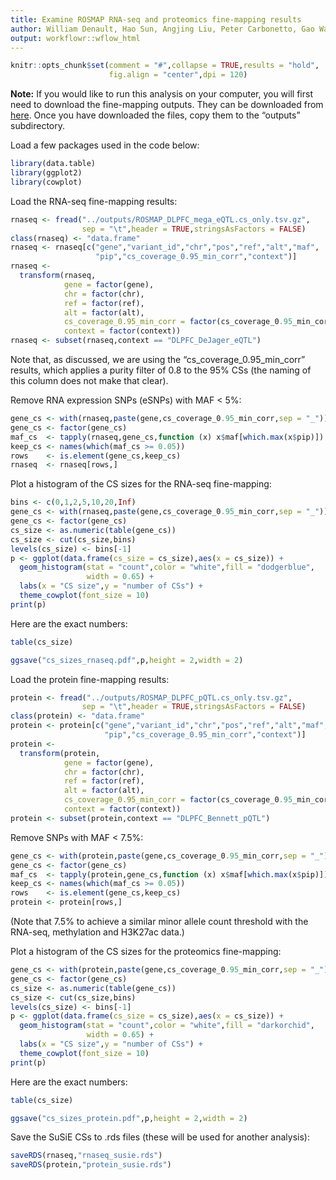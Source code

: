 ```yaml
---
title: Examine ROSMAP RNA-seq and proteomics fine-mapping results
author: William Denault, Hao Sun, Angjing Liu, Peter Carbonetto, Gao Wang
output: workflowr::wflow_html
---
```


```r
knitr::opts_chunk$set(comment = "#",collapse = TRUE,results = "hold",
                      fig.align = "center",dpi = 120)
```

**Note:** If you would like to run this analysis on your computer, you
will first need to download the fine-mapping outputs. They can be
downloaded from [here][box-download-link]. Once you have downloaded
the files, copy them to the "outputs" subdirectory.

Load a few packages used in the code below:

```r
library(data.table)
library(ggplot2)
library(cowplot)
```

Load the RNA-seq fine-mapping results:

```r
rnaseq <- fread("../outputs/ROSMAP_DLPFC_mega_eQTL.cs_only.tsv.gz",
                sep = "\t",header = TRUE,stringsAsFactors = FALSE)
class(rnaseq) <- "data.frame"
rnaseq <- rnaseq[c("gene","variant_id","chr","pos","ref","alt","maf",
                   "pip","cs_coverage_0.95_min_corr","context")]
rnaseq <-
  transform(rnaseq,
            gene = factor(gene),
            chr = factor(chr),
			ref = factor(ref),
			alt = factor(alt),
			cs_coverage_0.95_min_corr = factor(cs_coverage_0.95_min_corr),
			context = factor(context))
rnaseq <- subset(rnaseq,context == "DLPFC_DeJager_eQTL")

```

Note that, as discussed, we are using the "cs_coverage_0.95_min_corr"
results, which applies a purity filter of 0.8 to the 95% CSs (the
naming of this column does not make that clear).

Remove RNA expression SNPs (eSNPs) with MAF < 5%:

```r
gene_cs <- with(rnaseq,paste(gene,cs_coverage_0.95_min_corr,sep = "_"))
gene_cs <- factor(gene_cs)
maf_cs  <- tapply(rnaseq,gene_cs,function (x) x$maf[which.max(x$pip)])
keep_cs <- names(which(maf_cs >= 0.05))
rows    <- is.element(gene_cs,keep_cs)
rnaseq  <- rnaseq[rows,]
```

Plot a histogram of the CS sizes for the RNA-seq fine-mapping:

```r
bins <- c(0,1,2,5,10,20,Inf)
gene_cs <- with(rnaseq,paste(gene,cs_coverage_0.95_min_corr,sep = "_"))
gene_cs <- factor(gene_cs)
cs_size <- as.numeric(table(gene_cs))
cs_size <- cut(cs_size,bins)
levels(cs_size) <- bins[-1]
p <- ggplot(data.frame(cs_size = cs_size),aes(x = cs_size)) +
  geom_histogram(stat = "count",color = "white",fill = "dodgerblue",
                 width = 0.65) +
  labs(x = "CS size",y = "number of CSs") +
  theme_cowplot(font_size = 10)
print(p)
```

Here are the exact numbers:

```r
table(cs_size)
```

```r
ggsave("cs_sizes_rnaseq.pdf",p,height = 2,width = 2)
```

Load the protein fine-mapping results:

```r
protein <- fread("../outputs/ROSMAP_DLPFC_pQTL.cs_only.tsv.gz",
                sep = "\t",header = TRUE,stringsAsFactors = FALSE)
class(protein) <- "data.frame"
protein <- protein[c("gene","variant_id","chr","pos","ref","alt","maf",
                     "pip","cs_coverage_0.95_min_corr","context")]
protein <-
  transform(protein,
            gene = factor(gene),
            chr = factor(chr),
			ref = factor(ref),
			alt = factor(alt),
			cs_coverage_0.95_min_corr = factor(cs_coverage_0.95_min_corr),
			context = factor(context))
protein <- subset(protein,context == "DLPFC_Bennett_pQTL")
```

Remove SNPs with MAF < 7.5%:

```r
gene_cs <- with(protein,paste(gene,cs_coverage_0.95_min_corr,sep = "_"))
gene_cs <- factor(gene_cs)
maf_cs  <- tapply(protein,gene_cs,function (x) x$maf[which.max(x$pip)])
keep_cs <- names(which(maf_cs >= 0.05))
rows    <- is.element(gene_cs,keep_cs)
protein <- protein[rows,]
```

(Note that 7.5% to achieve a similar minor allele count threshold with
the RNA-seq, methylation and H3K27ac data.)

Plot a histogram of the CS sizes for the proteomics fine-mapping:

```r
gene_cs <- with(protein,paste(gene,cs_coverage_0.95_min_corr,sep = "_"))
gene_cs <- factor(gene_cs)
cs_size <- as.numeric(table(gene_cs))
cs_size <- cut(cs_size,bins)
levels(cs_size) <- bins[-1]
p <- ggplot(data.frame(cs_size = cs_size),aes(x = cs_size)) +
  geom_histogram(stat = "count",color = "white",fill = "darkorchid",
                 width = 0.65) +
  labs(x = "CS size",y = "number of CSs") +
  theme_cowplot(font_size = 10)
print(p)
```

Here are the exact numbers:

```r
table(cs_size)
```

```r
ggsave("cs_sizes_protein.pdf",p,height = 2,width = 2)
```


Save the SuSiE CSs to .rds files (these will be used for another
analysis):

```r
saveRDS(rnaseq,"rnaseq_susie.rds")
saveRDS(protein,"protein_susie.rds")
```

[box-download-link]: https://uchicago.box.com/s/tt1vgg7vqayfthg0vsbl8gw0sdi0f1uo
